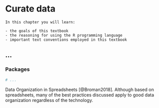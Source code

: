 # Curate data

```block
In this chapter you will learn:

- the goals of this textbook
- the reasoning for using the R programming language
- important text conventions employed in this textbook
```

## ...


### Packages {#curate-data-packages}

```r
# ...
```


Data Organization in Spreadsheets [@Broman2018]. Although based on spreadsheets, many of the best practices discussed apply to good data organization regardless of the technology.


